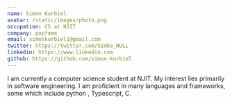 ```yaml
---
name: Simon Kurbiel
avatar: /static/images/photo.png
occupation: CS at NJIT
company: popfame
email: simonkurbiel1@gmail.com
twitter: https://twitter.com/Simba_NULL
linkedin: https://www.linkedin.com
github: https://github.com/simon-kurbiel
---
```


I am currently a computer science student at NJIT. My interest lies primarily in software engineering. I am proficient in many languages and frameworks, some which include python , Typescript, C.
